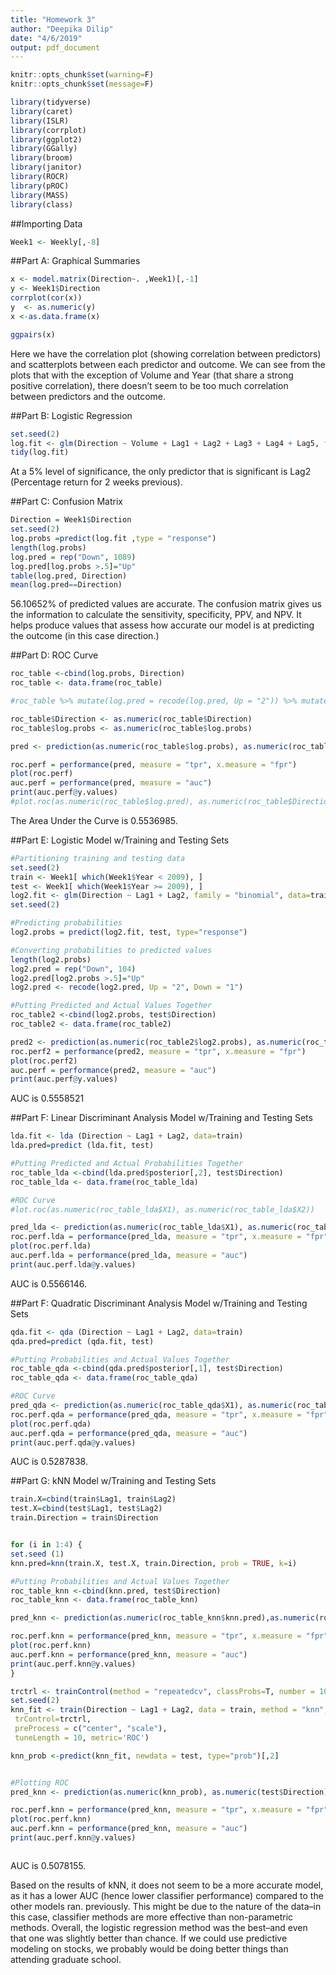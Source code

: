 ```yaml
---
title: "Homework 3"
author: "Deepika Dilip"
date: "4/6/2019"
output: pdf_document
---
```


```r
knitr::opts_chunk$set(warning=F)
knitr::opts_chunk$set(message=F)
```

```r
library(tidyverse)
library(caret)
library(ISLR)
library(corrplot)
library(ggplot2)
library(GGally)
library(broom)
library(janitor)
library(ROCR)
library(pROC)
library(MASS)
library(class)
```

##Importing Data
```r
Week1 <- Weekly[,-8]
```

##Part A: Graphical Summaries
```r
x <- model.matrix(Direction~. ,Week1)[,-1]
y <- Week1$Direction
corrplot(cor(x))
y  <- as.numeric(y) 
x <-as.data.frame(x)
```

```r
ggpairs(x)
```

Here we have the correlation plot (showing correlation between predictors) and scatterplots between each predictor and outcome. We can see from the plots that with the exception of Volume and Year (that share a strong positive correlation), there doesn't seem to be too much correlation between predictors and the outcome.

##Part B: Logistic Regression
```r
set.seed(2)
log.fit <- glm(Direction ~ Volume + Lag1 + Lag2 + Lag3 + Lag4 + Lag5, family = "binomial", data=Week1)
tidy(log.fit)
```

At a 5% level of significance, the only predictor that is significant is Lag2 (Percentage return for 2 weeks previous).

##Part C: Confusion Matrix
```r
Direction = Week1$Direction 
set.seed(2)
log.probs =predict(log.fit ,type = "response")
length(log.probs)
log.pred = rep("Down", 1089)
log.pred[log.probs >.5]="Up"
table(log.pred, Direction)
mean(log.pred==Direction)
```

56.10652% of predicted values are accurate. The confusion matrix gives us the information to calculate the sensitivity, specificity, PPV, and NPV. It helps produce values that assess how accurate our model is at predicting the outcome (in this case direction.)

##Part D: ROC Curve
```r
roc_table <-cbind(log.probs, Direction)
roc_table <- data.frame(roc_table)

#roc_table %>% mutate(log.pred = recode(log.pred, Up = "2")) %>% mutate(log.pred = recode(log.pred, Down = "1")) 

roc_table$Direction <- as.numeric(roc_table$Direction)
roc_table$log.probs <- as.numeric(roc_table$log.probs)

pred <- prediction(as.numeric(roc_table$log.probs), as.numeric(roc_table$Direction))
```

```r
roc.perf = performance(pred, measure = "tpr", x.measure = "fpr")
plot(roc.perf)
auc.perf = performance(pred, measure = "auc")
print(auc.perf@y.values)
#plot.roc(as.numeric(roc_table$log.pred), as.numeric(roc_table$Direction))
```

The Area Under the Curve is 0.5536985.

##Part E: Logistic Model w/Training and Testing Sets
```r
#Partitioning training and testing data
set.seed(2)
train <- Week1[ which(Week1$Year < 2009), ]
test <- Week1[ which(Week1$Year >= 2009), ]
log2.fit <- glm(Direction ~ Lag1 + Lag2, family = "binomial", data=train)
set.seed(2)

#Predicting probabilities
log2.probs = predict(log2.fit, test, type="response")

#Converting probabilities to predicted values
length(log2.probs)
log2.pred = rep("Down", 104)
log2.pred[log2.probs >.5]="Up"
log2.pred <- recode(log2.pred, Up = "2", Down = "1") 

#Putting Predicted and Actual Values Together
roc_table2 <-cbind(log2.probs, test$Direction)
roc_table2 <- data.frame(roc_table2)

pred2 <- prediction(as.numeric(roc_table2$log2.probs), as.numeric(roc_table2$V2))
roc.perf2 = performance(pred2, measure = "tpr", x.measure = "fpr")
plot(roc.perf2)
auc.perf = performance(pred2, measure = "auc")
print(auc.perf@y.values)
```
      
AUC is 0.5558521


##Part F: Linear Discriminant Analysis Model w/Training and Testing Sets
```r
lda.fit <- lda (Direction ~ Lag1 + Lag2, data=train)
lda.pred=predict (lda.fit, test)

#Putting Predicted and Actual Probabilities Together
roc_table_lda <-cbind(lda.pred$posterior[,2], test$Direction)
roc_table_lda <- data.frame(roc_table_lda)

#ROC Curve
#lot.roc(as.numeric(roc_table_lda$X1), as.numeric(roc_table_lda$X2))

pred_lda <- prediction(as.numeric(roc_table_lda$X1), as.numeric(roc_table_lda$X2))
roc.perf.lda = performance(pred_lda, measure = "tpr", x.measure = "fpr")
plot(roc.perf.lda)
auc.perf.lda = performance(pred_lda, measure = "auc")
print(auc.perf.lda@y.values)
```
AUC is 0.5566146.

##Part F: Quadratic Discriminant Analysis Model w/Training and Testing Sets
```r
qda.fit <- qda (Direction ~ Lag1 + Lag2, data=train)
qda.pred=predict (qda.fit, test)

#Putting Probabilities and Actual Values Together
roc_table_qda <-cbind(qda.pred$posterior[,1], test$Direction)
roc_table_qda <- data.frame(roc_table_qda)

#ROC Curve
pred_qda <- prediction(as.numeric(roc_table_qda$X1), as.numeric(roc_table_qda$X2))
roc.perf.qda = performance(pred_qda, measure = "tpr", x.measure = "fpr")
plot(roc.perf.qda)
auc.perf.qda = performance(pred_qda, measure = "auc")
print(auc.perf.qda@y.values)
```
AUC is 0.5287838.

##Part G: kNN Model w/Training and Testing Sets
```r
train.X=cbind(train$Lag1, train$Lag2)
test.X=cbind(test$Lag1, test$Lag2)
train.Direction = train$Direction


for (i in 1:4) {
set.seed (1)
knn.pred=knn(train.X, test.X, train.Direction, prob = TRUE, k=i)

#Putting Probabilities and Actual Values Together
roc_table_knn <-cbind(knn.pred, test$Direction)
roc_table_knn <- data.frame(roc_table_knn)

pred_knn <- prediction(as.numeric(roc_table_knn$knn.pred),as.numeric(roc_table_knn$V2))

roc.perf.knn = performance(pred_knn, measure = "tpr", x.measure = "fpr")
plot(roc.perf.knn)
auc.perf.knn = performance(pred_knn, measure = "auc")
print(auc.perf.knn@y.values)
}
```

```r
trctrl <- trainControl(method = "repeatedcv", classProbs=T, number = 10, repeats = 5)
set.seed(2)
knn_fit <- train(Direction ~ Lag1 + Lag2, data = train, method = "knn",
 trControl=trctrl,
 preProcess = c("center", "scale"),
 tuneLength = 10, metric='ROC')

knn_prob <-predict(knn_fit, newdata = test, type="prob")[,2] 


#Plotting ROC
pred_knn <- prediction(as.numeric(knn_prob), as.numeric(test$Direction))

roc.perf.knn = performance(pred_knn, measure = "tpr", x.measure = "fpr")
plot(roc.perf.knn)
auc.perf.knn = performance(pred_knn, measure = "auc")
print(auc.perf.knn@y.values)



```

AUC is 0.5078155.

Based on the results of kNN, it does not seem to be a more accurate model, as it has a lower AUC (hence lower classifier performance) compared to the other models ran. previously. This might be due to the nature of the data--in this case, classifier methods are more effective than non-parametric methods. Overall, the logistic regression method was the best--and even that one was slightly better than chance. If we could use predictive modeling on stocks, we probably would be doing better things than attending graduate school.


